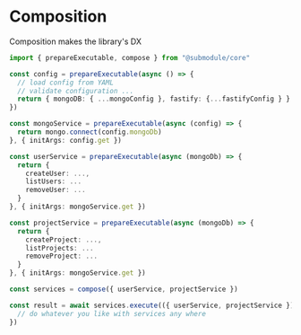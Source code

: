 # Composition

Composition makes the library's DX

```typescript filename="submodule.ts"
import { prepareExecutable, compose } from "@submodule/core"

const config = prepareExecutable(async () => {
  // load config from YAML
  // validate configuration ...
  return { mongoDB: { ...mongoConfig }, fastify: {...fastifyConfig } }
})

const mongoService = prepareExecutable(async (config) => {
  return mongo.connect(config.mongoDb)
}, { initArgs: config.get })

const userService = prepareExecutable(async (mongoDb) => {
  return {
    createUser: ...,
    listUsers: ...
    removeUser: ...
  }
}, { initArgs: mongoService.get })

const projectService = prepareExecutable(async (mongoDb) => {
  return {
    createProject: ...,
    listProjects: ...
    removeProject: ...
  }
}, { initArgs: mongoService.get })

const services = compose({ userService, projectService }) 

const result = await services.execute(({ userService, projectService }) => {
  // do whatever you like with services any where
})
```